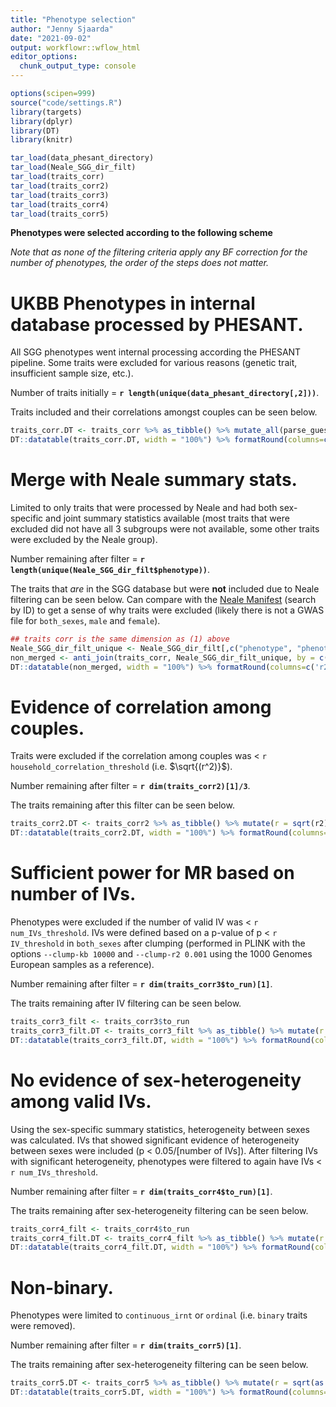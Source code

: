```yaml
---
title: "Phenotype selection"
author: "Jenny Sjaarda"
date: "2021-09-02"
output: workflowr::wflow_html
editor_options:
  chunk_output_type: console
---
```


```r

options(scipen=999)
source("code/settings.R")
library(targets)
library(dplyr)
library(DT)
library(knitr)

```

```r

tar_load(data_phesant_directory)
tar_load(Neale_SGG_dir_filt)
tar_load(traits_corr)
tar_load(traits_corr2)
tar_load(traits_corr3)
tar_load(traits_corr4)
tar_load(traits_corr5)

```

**Phenotypes were selected according to the following scheme**

*Note that as none of the filtering criteria apply any BF correction for the number of phenotypes, the order of the steps does not matter.*

# UKBB Phenotypes in internal database processed by PHESANT.

All SGG phenotypes went internal processing according the PHESANT pipeline. Some traits were excluded for various reasons (genetic trait, insufficient sample size, etc.).

Number of traits initially = **`r length(unique(data_phesant_directory[,2]))`**.

Traits included and their correlations amongst couples can be seen below. 

```r

traits_corr.DT <- traits_corr %>% as_tibble() %>% mutate_all(parse_guess) %>% mutate(r = sqrt(r2))
DT::datatable(traits_corr.DT, width = "100%") %>% formatRound(columns=c('r2', 'r'), digits = 3)
```


# Merge with Neale summary stats. 

Limited to only traits that were processed by Neale and had both sex-specific and joint summary statistics available (most traits that were excluded did not have all 3 subgroups were not available, some other traits were excluded by the Neale group).

Number remaining after filter = **`r length(unique(Neale_SGG_dir_filt$phenotype))`**.

The traits that *are* in the SGG database but were **not** included due to Neale filtering can be seen below. Can compare with the [Neale Manifest](https://docs.google.com/spreadsheets/d/1kvPoupSzsSFBNSztMzl04xMoSC3Kcx3CrjVf4yBmESU/edit?ts=5b5f17db#gid=178908679) (search by ID) to get a sense of why traits were excluded (likely there is not a GWAS file for `both_sexes`, `male` and `female`).

```r

## traits corr is the same dimension as (1) above
Neale_SGG_dir_filt_unique <- Neale_SGG_dir_filt[,c("phenotype", "phenotype_sub", "sgg_phesant_name", "description", "SGG_available", "variable_type")] %>% unique()
non_merged <- anti_join(traits_corr, Neale_SGG_dir_filt_unique, by = c("ID"="sgg_phesant_name")) %>% as_tibble() %>% mutate_all(parse_guess) %>% mutate(r = sqrt(r2))
DT::datatable(non_merged, width = "100%") %>% formatRound(columns=c('r2', 'r'), digits = 3)

```

# Evidence of correlation among couples.

Traits were excluded if the correlation among couples was < `r household_correlation_threshold` (i.e. $\sqrt{(r^2)}$). 

Number remaining after filter = **`r dim(traits_corr2)[1]/3`**.

The traits remaining after this filter can be seen below. 

```r

traits_corr2.DT <- traits_corr2 %>% as_tibble() %>% mutate(r = sqrt(r2)) %>% dplyr::select(Neale_pheno_ID, description, variable_type, category, N_pairs, r2, r) %>% unique()
DT::datatable(traits_corr2.DT, width = "100%") %>% formatRound(columns=c('r2', 'r'), digits = 3)
```

# Sufficient power for MR based on number of IVs.

Phenotypes were excluded if the number of valid IV was < `r num_IVs_threshold`. IVs were defined based on a p-value of p < `r IV_threshold` in `both_sexes` after clumping (performed in PLINK with the options `--clump-kb 10000` and `--clump-r2 0.001` using the 1000 Genomes European samples as a reference).

Number remaining after filter = **`r dim(traits_corr3$to_run)[1]`**.

The traits remaining after IV filtering can be seen below. 

```r

traits_corr3_filt <- traits_corr3$to_run 
traits_corr3_filt.DT <- traits_corr3_filt %>% as_tibble() %>% mutate(r = sqrt(as.numeric(r2))) %>% dplyr::select(Neale_pheno_ID, description, variable_type, category, N_pairs, r2, r, num_IVs)
DT::datatable(traits_corr3_filt.DT, width = "100%") %>% formatRound(columns=c('r2', 'r'), digits = 3)
```

# No evidence of sex-heterogeneity among valid IVs.

Using the sex-specific summary statistics, heterogeneity between sexes was calculated. IVs that showed significant evidence of heterogeneity between sexes were included (p < 0.05/[number of IVs]). After filtering IVs with significant heterogeneity, phenotypes were filtered to again have IVs < `r num_IVs_threshold`.

Number remaining after filter = **`r dim(traits_corr4$to_run)[1]`**.

The traits remaining after sex-heterogeneity filtering can be seen below. 

```r

traits_corr4_filt <- traits_corr4$to_run 
traits_corr4_filt.DT <- traits_corr4_filt %>% as_tibble() %>% mutate(r = sqrt(as.numeric(r2))) %>% dplyr::select(Neale_pheno_ID, description, variable_type, category, N_pairs, r2, r, num_IVs, num_IVs_pass_het)
DT::datatable(traits_corr4_filt.DT, width = "100%") %>% formatRound(columns=c('r2', 'r'), digits = 3)
```

# Non-binary. 

Phenotypes were limited to `continuous_irnt` or `ordinal` (i.e. `binary` traits were removed).

Number remaining after filter = **`r dim(traits_corr5)[1]`**.

The traits remaining after sex-heterogeneity filtering can be seen below. 

```r

traits_corr5.DT <- traits_corr5 %>% as_tibble() %>% mutate(r = sqrt(as.numeric(r2))) %>% dplyr::select(Neale_pheno_ID, description, variable_type, category, N_pairs, r2, r, num_IVs, num_IVs_pass_het)
DT::datatable(traits_corr5.DT, width = "100%") %>% formatRound(columns=c('r2', 'r'), digits = 3)

```


